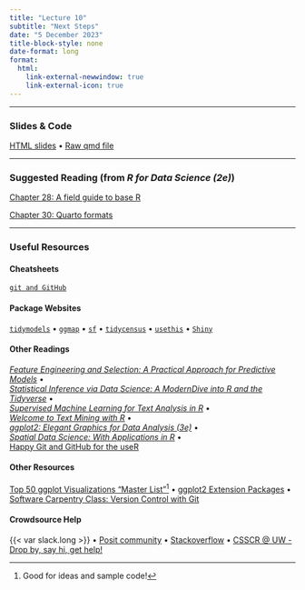 ```yaml
---
title: "Lecture 10"
subtitle: "Next Steps"
date: "5 December 2023"
title-block-style: none
date-format: long
format:
  html:
    link-external-newwindow: true
    link-external-icon: true
---
```

---

### Slides & Code 

[HTML slides](CSSS508_Lecture10.qmd) • 
[Raw qmd file](https://raw.githubusercontent.com/vsass/CSSS508/main/Lectures/Lecture10/CSSS508_Lecture10.qmd)

---

### Suggested Reading (from *R for Data Science (2e)*)

[Chapter 28: A field guide to base R](https://r4ds.hadley.nz/base-r)

[Chapter 30: Quarto formats](https://r4ds.hadley.nz/iteration)

---

### Useful Resources

#### Cheatsheets

[`git and GitHub`](https://rstudio.github.io/cheatsheets/git-github.pdf)

#### Package Websites
[`tidymodels`](https://www.tidymodels.org/) •
[`ggmap`](https://github.com/dkahle/ggmap#ggmap) • 
[`sf`](https://r-spatial.github.io/sf/) • 
[`tidycensus`](https://walker-data.com/tidycensus/) • 
[`usethis`](https://usethis.r-lib.org/) • 
[`Shiny`](https://shiny.posit.co/)

#### Other Readings
[*Feature Engineering and Selection: A Practical Approach for Predictive Models*](https://bookdown.org/max/FES/) • \
[*Statistical Inference via Data Science: A ModernDive into R and the Tidyverse*](https://moderndive.com/) • \
[*Supervised Machine Learning for Text Analysis in R*](https://smltar.com/) • \
[*Welcome to Text Mining with R*](https://www.tidytextmining.com/) • \
[*ggplot2: Elegant Graphics for Data Analysis (3e)*](https://ggplot2-book.org/) • \
[*Spatial Data Science: With Applications in R*](https://r-spatial.org/book/) • \
[Happy Git and GitHub for the useR](https://happygitwithr.com/) 

#### Other Resources
[Top 50 ggplot Visualizations "Master List"](https://r-statistics.co/Top50-Ggplot2-Visualizations-MasterList-R-Code.html)^[Good for ideas and sample code!] •
[ggplot2 Extension Packages](https://exts.ggplot2.tidyverse.org/gallery/) •
[Software Carpentry Class: Version Control with Git](https://swcarpentry.github.io/git-novice/)

#### Crowdsource Help

{{< var slack.long >}} • 
[Posit community](https://community.rstudio.com/) • 
[Stackoverflow](https://stackoverflow.com/) • 
[CSSCR @ UW - Drop by, say hi, get help!](https://depts.washington.edu/csscr/)
